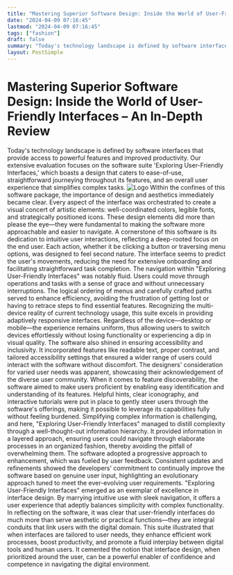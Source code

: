 ```yaml
---
title: "Mastering Superior Software Design: Inside the World of User-Friendly Interfaces – An In-Depth Review"
date: "2024-04-09 07:16:45"
lastmod: "2024-04-09 07:16:45"
tags: ["fashion"]
draft: false
summary: "Today's technology landscape is defined by software interfaces that provide access to powerful features and improved productivity. Our extensive evaluation focuses on the software suite 'Exploring User-Friendly Interfaces,' which boasts a design that caters to ease-of-use, straightforward journeying throughout its features, and an overall user experience that simplifies complex tasks."
layout: PostSimple
---
```

# Mastering Superior Software Design: Inside the World of User-Friendly Interfaces – An In-Depth Review
Today's technology landscape is defined by software interfaces that provide access to powerful features and improved productivity. Our extensive evaluation focuses on the software suite 'Exploring User-Friendly Interfaces,' which boasts a design that caters to ease-of-use, straightforward journeying throughout its features, and an overall user experience that simplifies complex tasks.
<img alt="Logo" class="lazyImg" data-src="https://cdn.seniorsselection.com/src_image/efe17bf57e0e33ad67c85da3fc0e4db7.webp" src="/statics/image/loading.webp"/>
Within the confines of this software package, the importance of design and aesthetics immediately became clear. Every aspect of the interface was orchestrated to create a visual concert of artistic elements: well-coordinated colors, legible fonts, and strategically positioned icons. These design elements did more than please the eye—they were fundamental to making the software more approachable and easier to navigate.
A cornerstone of this software is its dedication to intuitive user interactions, reflecting a deep-rooted focus on the end user. Each action, whether it be clicking a button or traversing menu options, was designed to feel second nature. The interface seems to predict the user's movements, reducing the need for extensive onboarding and facilitating straightforward task completion.
The navigation within "Exploring User-Friendly Interfaces" was notably fluid. Users could move through operations and tasks with a sense of grace and without unnecessary interruptions. The logical ordering of menus and carefully crafted paths served to enhance efficiency, avoiding the frustration of getting lost or having to retrace steps to find essential features.
Recognizing the multi-device reality of current technology usage, this suite excels in providing adaptively responsive interfaces. Regardless of the device—desktop or mobile—the experience remains uniform, thus allowing users to switch devices effortlessly without losing functionality or experiencing a dip in visual quality.
The software also shined in ensuring accessibility and inclusivity. It incorporated features like readable text, proper contrast, and tailored accessibility settings that ensured a wider range of users could interact with the software without discomfort. The designers' consideration for varied user needs was apparent, showcasing their acknowledgement of the diverse user community.
When it comes to feature discoverability, the software aimed to make users proficient by enabling easy identification and understanding of its features. Helpful hints, clear iconography, and interactive tutorials were put in place to gently steer users through the software's offerings, making it possible to leverage its capabilities fully without feeling burdened.
Simplifying complex information is challenging, and here, "Exploring User-Friendly Interfaces" managed to distill complexity through a well-thought-out information hierarchy. It provided information in a layered approach, ensuring users could navigate through elaborate processes in an organized fashion, thereby avoiding the pitfall of overwhelming them.
The software adopted a progressive approach to enhancement, which was fueled by user feedback. Consistent updates and refinements showed the developers' commitment to continually improve the software based on genuine user input, highlighting an evolutionary approach tuned to meet the ever-evolving user requirements.
"Exploring User-Friendly Interfaces" emerged as an exemplar of excellence in interface design. By marrying intuitive use with sleek navigation, it offers a user experience that adeptly balances simplicity with complex functionality.
In reflecting on the software, it was clear that user-friendly interfaces do much more than serve aesthetic or practical functions—they are integral conduits that link users with the digital domain. This suite illustrated that when interfaces are tailored to user needs, they enhance efficient work processes, boost productivity, and promote a fluid interplay between digital tools and human users. It cemented the notion that interface design, when prioritized around the user, can be a powerful enabler of confidence and competence in navigating the digital environment.
        
